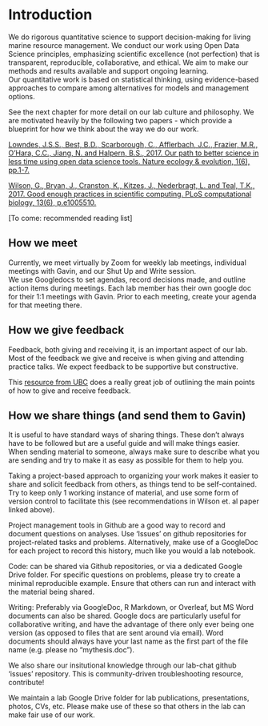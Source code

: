 # Introduction {#intro}

We do rigorous quantitative science to support decision-making for living marine resource management. We conduct our work using Open Data Science principles, emphasizing scientific excellence (not perfection) that is transparent, reproducible, collaborative, and ethical. We aim to make our methods and results available and support ongoing learning.  
Our quantitative work is based on statistical thinking, using evidence-based approaches to compare among alternatives for models and management options.  

See the next chapter for more detail on our lab culture and philosophy. We are motivated heavily by the following two papers - which provide a blueprint for how we think about the way we do our work.  

[Lowndes, J.S.S., Best, B.D., Scarborough, C., Afflerbach, J.C., Frazier, M.R., O’Hara, C.C., Jiang, N. and Halpern, B.S., 2017. Our path to better science in less time using open data science tools. Nature ecology & evolution, 1(6), pp.1-7.](https://www.nature.com/articles/s41559-017-0160)

[Wilson, G., Bryan, J., Cranston, K., Kitzes, J., Nederbragt, L. and Teal, T.K., 2017. Good enough practices in scientific computing. PLoS computational biology, 13(6), p.e1005510.]( https://doi.org/10.1371/journal.pcbi.1005510)


[To come: recommended reading list]

## How we meet

Currently, we meet virtually by Zoom for weekly lab meetings, individual meetings with Gavin, and our Shut Up and Write session.  
We use Googledocs to set agendas, record decisions made, and outline action items during meetings. Each lab member has their own google doc for their 1:1 meetings with Gavin. Prior to each meeting, create your agenda for that meeting there.  

## How we give feedback

Feedback, both giving and receiving it, is an important aspect of our lab. Most of the feedback we give and receive is when giving and attending practice talks. We expect feedback to be supportive but constructive. 

This [resource from UBC](https://scwrl.ubc.ca/student-resources/learning-strategies-for-communicating-science/how-to-give-and-receive-effective-feedback/) does a really great job of outlining the main points of how to give and receive feedback. 

## How we share things (and send them to Gavin)

It is useful to have standard ways of sharing things. These don't always have to be followed but are a useful guide and will make things easier. When sending material to someone, always make sure to describe what you are sending and try to make it as easy as possible for them to help you.  

Taking a project-based approach to organizing your work makes it easier to share and solicit feedback from others, as things tend to be self-contained. Try to keep only 1 working instance of material, and use some form of version control to facilitate this (see recommendations in Wilson et. al paper linked above).  

Project management tools in Github are a good way to record and document questions on analyses. Use 'Issues' on github repositories for project-related tasks and problems. Alternatively, make use of a GoogleDoc for each project to record this history, much like you would a lab notebook.  

Code: can be shared via Github repositories, or via a dedicated Google Drive folder. For specific questions on problems, please try to create a minimal reproducible example. Ensure that others can run and interact with the material being shared.  

Writing: Preferably via GoogleDoc, R Markdown, or Overleaf, but MS Word documents can also be shared. Google docs are particularly useful for collaborative writing, and have the advantage of there only ever being one version (as opposed to files that are sent around via email). Word documents should always have your last name as the first part of the file name (e.g. please no "mythesis.doc").  

We also share our insitutional knowledge through our lab-chat github 'issues' repository. This is community-driven troubleshooting resource, contribute!  

We maintain a lab Google Drive folder for lab publications, presentations, photos, CVs, etc. Please make use of these so that others in the lab can make fair use of our work.  
